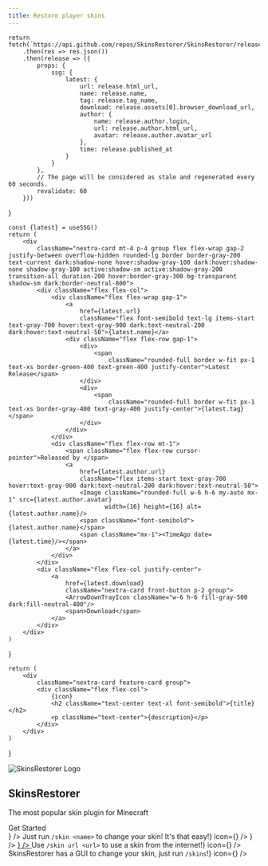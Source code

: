 ```yaml
---
title: Restore player skins
---
```



    return fetch(`https://api.github.com/repos/SkinsRestorer/SkinsRestorer/releases/latest`)
        .then(res => res.json())
        .then(release => ({
            props: {
                ssg: {
                    latest: {
                        url: release.html_url,
                        name: release.name,
                        tag: release.tag_name,
                        download: release.assets[0].browser_download_url,
                        author: {
                            name: release.author.login,
                            url: release.author.html_url,
                            avatar: release.author.avatar_url
                        },
                        time: release.published_at
                    }
                }
            },
            // The page will be considered as stale and regenerated every 60 seconds.
            revalidate: 60
        }))
}

    const {latest} = useSSG()
    return (
        <div
            className="nextra-card mt-4 p-4 group flex flex-wrap gap-2 justify-between overflow-hidden rounded-lg border border-gray-200 text-current dark:shadow-none hover:shadow-gray-100 dark:hover:shadow-none shadow-gray-100 active:shadow-sm active:shadow-gray-200 transition-all duration-200 hover:border-gray-300 bg-transparent shadow-sm dark:border-neutral-800">
            <div className="flex flex-col">
                <div className="flex flex-wrap gap-1">
                    <a
                        href={latest.url}
                        className="flex font-semibold text-lg items-start text-gray-700 hover:text-gray-900 dark:text-neutral-200 dark:hover:text-neutral-50">{latest.name}</a>
                    <div className="flex flex-row gap-1">
                        <div>
                            <span
                                className="rounded-full border w-fit px-1 text-xs border-green-400 text-green-400 justify-center">Latest Release</span>
                        </div>
                        <div>
                            <span
                                className="rounded-full border w-fit px-1 text-xs border-gray-400 text-gray-400 justify-center">{latest.tag}</span>
                        </div>
                    </div>
                </div>
                <div className="flex flex-row mt-1">
                    <span className="flex flex-row cursor-pointer">Released by </span>
                    <a
                        href={latest.author.url}
                        className="flex items-start text-gray-700 hover:text-gray-900 dark:text-neutral-200 dark:hover:text-neutral-50">
                        <Image className="rounded-full w-6 h-6 my-auto mx-1" src={latest.author.avatar}
                               width={16} height={16} alt={latest.author.name}/>
                        <span className="font-semibold">{latest.author.name}</span>
                        <span className="mx-1"><TimeAgo date={latest.time}/></span>
                    </a>
                </div>
            </div>
            <div className="flex flex-col justify-center">
                <a
                    href={latest.download}
                    className="nextra-card front-button p-2 group">
                    <ArrowDownTrayIcon className="w-6 h-6 fill-gray-500 dark:fill-neutral-400"/>
                    <span>Download</span>
                </a>
            </div>
        </div>
    )
}

    return (
        <div
            className="nextra-card feature-card group">
            <div className="flex flex-col">
                {icon}
                <h2 className="text-center text-xl font-semibold">{title}</h2>
                <p className="text-center">{description}</p>
            </div>
        </div>
    )
}

<article
    className="w-full overflow-x-hidden break-words nextra-content flex min-h-[calc(100vh-var(--nextra-navbar-height))] min-w-0 justify-center pb-8 pr-[calc(env(safe-area-inset-right)-1.5rem)]">
    <main className="w-full min-w-0 max-w-6xl px-6 pt-4 md:px-12">
        <div className="mx-auto container">
            <LatestRelease/>
            <div className="p-4 flex flex-col">
                <div className="mt-8 md:mt-16 flex flex-col md:flex-row mx-auto gap-2">
                    <Image src="/logo.png" width={128} height={128} className="w-24 md:w-16 h-24 md:h-16 mx-auto"
                           alt="SkinsRestorer Logo"/>
                    <h1 className="my-auto text-center text-5xl font-bold">
                        SkinsRestorer
                    </h1>
                </div>
                <p className="text-center mt-2 text-lg">The most popular skin plugin for Minecraft</p>
                <Link href="/docs/installation"
                      className="nextra-card front-button mt-6 p-2 group">
                    <span>Get Started</span>
                    <ChevronDoubleRightIcon className="w-6 h-6 m-auto fill-gray-500 dark:fill-neutral-400"/>
                </Link>
                <div className="grid grid-cols-1 sm:grid-cols-2 md:grid-cols-3 gap-4 mt-8 md:mt-16">
                    <Link
                        href="/docs/installation"
                    >
                        <FeatureCard
                            title="Easy to use"
                            description="SkinsRestorer is easy to use, just install it and you're ready to go!"
                            icon={<RocketLaunchIcon className="w-6 h-6 mx-auto my-2"/>}
                        />
                    </Link>
                    <FeatureCard
                        title="Change your skin"
                        description={<span>Just run <code className="highlight-code">/skin &lt;name&gt;</code> to change your skin! It's that easy!</span>}
                        icon={<BoltIcon className="w-6 h-6 mx-auto my-2"/>}
                    />
                    <FeatureCard
                        title="Restore your skins"
                        description="SkinsRestorer can restore your skins on offline mode servers!"
                        icon={<CloudArrowDownIcon
                            className="w-6 h-6 mx-auto my-2"/>}
                    />
                    <a href={process.env.NEXT_PUBLIC_GITHUB_LINK}>
                        <FeatureCard
                            title="Open Source"
                            description="SkinsRestorer is open source, you can contribute to it on GitHub!"
                            icon={<svg xmlns="http://www.w3.org/2000/svg" height="32.666666666666664" width="32"
                                       viewBox="0 0 98 96" className="w-6 h-6 mx-auto my-2">
                                <path fillRule="evenodd" clipRule="evenodd"
                                      d="M48.854 0C21.839 0 0 22 0 49.217c0 21.756 13.993 40.172 33.405 46.69 2.427.49 3.316-1.059 3.316-2.362 0-1.141-.08-5.052-.08-9.127-13.59 2.934-16.42-5.867-16.42-5.867-2.184-5.704-5.42-7.17-5.42-7.17-4.448-3.015.324-3.015.324-3.015 4.934.326 7.523 5.052 7.523 5.052 4.367 7.496 11.404 5.378 14.235 4.074.404-3.178 1.699-5.378 3.074-6.6-10.839-1.141-22.243-5.378-22.243-24.283 0-5.378 1.94-9.778 5.014-13.2-.485-1.222-2.184-6.275.486-13.038 0 0 4.125-1.304 13.426 5.052a46.97 46.97 0 0 1 12.214-1.63c4.125 0 8.33.571 12.213 1.63 9.302-6.356 13.427-5.052 13.427-5.052 2.67 6.763.97 11.816.485 13.038 3.155 3.422 5.015 7.822 5.015 13.2 0 18.905-11.404 23.06-22.324 24.283 1.78 1.548 3.316 4.481 3.316 9.126 0 6.6-.08 11.897-.08 13.526 0 1.304.89 2.853 3.316 2.364 19.412-6.52 33.405-24.935 33.405-46.691C97.707 22 75.788 0 48.854 0z"
                                      fill="currentColor"></path>
                            </svg>}
                        />
                    </a>
                    <FeatureCard
                        title="Use your own skin"
                        description={<span>Use <code className="highlight-code">/skin url &lt;url&gt;</code> to use a skin from the internet!</span>}
                        icon={<PhotoIcon className="w-6 h-6 mx-auto my-2"/>}
                    />
                    <FeatureCard
                        title="Use our GUI"
                        description={<span>SkinsRestorer has a GUI to change your skin, just run <code
                            className="highlight-code">/skins</code>!</span>}
                        icon={<Squares2X2Icon className="w-6 h-6 mx-auto my-2"/>}
                    />
                </div>
            </div>
        </div>
    </main>
</article>
